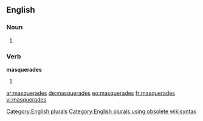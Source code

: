 ==English==

===Noun===
{{head|en}}

# {{plural of|masquerade}}

===Verb===
'''masquerades'''

# {{en-third-person singular of|masquerade}}

[[Category:English plurals]][[Category:English plurals using obsolete wikisyntax]]

[[ar:masquerades]]
[[de:masquerades]]
[[eo:masquerades]]
[[fr:masquerades]]
[[vi:masquerades]]